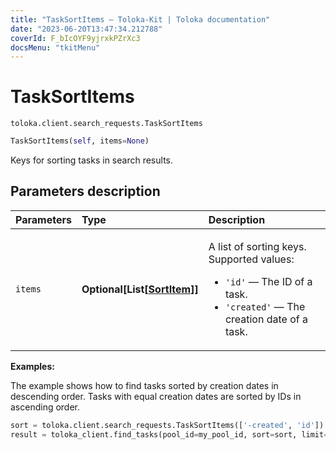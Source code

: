 ```yaml
---
title: "TaskSortItems — Toloka-Kit | Toloka documentation"
date: "2023-06-20T13:47:34.212788"
coverId: F_bIcOYF9yjrxkPZrXc3
docsMenu: "tkitMenu"
---
```


# TaskSortItems

`toloka.client.search_requests.TaskSortItems`

```python
TaskSortItems(self, items=None)
```

Keys for sorting tasks in search results.

## Parameters description

| Parameters | Type | Description |
| :----------| :----| :-----------|
`items`|**Optional\[List\[[SortItem](/docs/toloka-kit/reference/toloka.client.search_requests.TaskSortItems.SortItem)\]\]**|<p>A list of sorting keys. Supported values:</p> <ul> <li>`'id'` — The ID of a task.</li> <li>`'created'` — The creation date of a task.</li> </ul>

**Examples:**

The example shows how to find tasks sorted by creation dates in descending order. Tasks with equal creation dates are sorted by IDs in ascending order.

```python
sort = toloka.client.search_requests.TaskSortItems(['-created', 'id'])
result = toloka_client.find_tasks(pool_id=my_pool_id, sort=sort, limit=10)
```